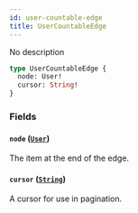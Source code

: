 ```yaml
---
id: user-countable-edge
title: UserCountableEdge
---
```



No description

```graphql
type UserCountableEdge {
  node: User!
  cursor: String!
}
```


### Fields

#### `node` ([`User`](../../../developer/api-reference/objects/user))

The item at the end of the edge.


#### `cursor` ([`String`](../../../developer/api-reference/scalars/string))

A cursor for use in pagination.




